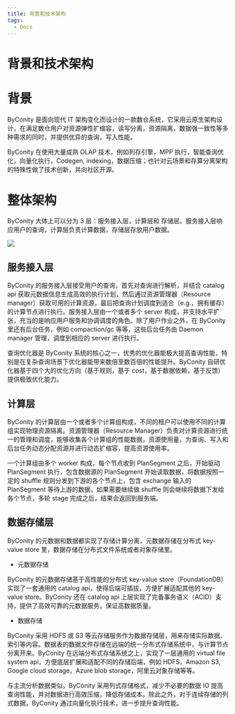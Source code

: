 ```yaml
---
title: 背景和技术架构
tags:
  - Docs
---
```


# 背景和技术架构

# 背景

ByConity 是面向现代 IT 架构变化而设计的一款数仓系统，它采用云原生架构设计，在满足数仓用户对资源弹性扩缩容，读写分离，资源隔离，数据强一致性等多种需求的同时，并提供优异的查询，写入性能。

ByConity 在使用大量成熟 OLAP 技术，例如列存引擎，MPP 执行，智能查询优化，向量化执行，Codegen, indexing，数据压缩；也针对云场景和存算分离架构的特殊性做了技术创新，并向社区开源。

# 整体架构

ByConity 大体上可以分为 3 层：服务接入层，计算层和 存储层。服务接入层响应用户的查询，计算层负责计算数据，存储层存放用户数据。

![](./assets/boxcnb2OyIV70Plb6Nrx6Fyc1Sc.png)

## 服务接入层

ByConity 的服务接入层接受用户的查询，首先对查询进行解析，并结合 catalog api 获取元数据信息生成高效的执行计划，然后通过资源管理器（Resource manager）获取可用的计算资源，最后把查询计划调度到适合（e.g.，拥有缓存）的计算节点进行执行。服务接入层由一个或者多个 server 构成，并支持水平扩张，充当的是响应用户服务和协调调度的角色。除了用户作业之外，在 ByConity 里还有后台任务，例如 compaction/gc 等等，这些后台任务由 Daemon manager 管理，调度到相应的 server 进行执行。

查询优化器是 ByConity 系统的核心之一，优秀的优化器能极大提高查询性能，特别是在复杂查询场景下优化器能带来数倍至数百倍的性能提升。ByConity 自研优化器基于四个大的优化方向（基于规则，基于 cost，基于数据依赖，基于反馈）提供极致优化能力。

## 计算层

ByConity 的计算层由一个或者多个计算组构成，不同的租户可以使用不同的计算组实现物理资源隔离。资源管理器（Resource Manager）负责对计算资源进行统一的管理和调度，能够收集各个计算组的性能数据，资源使用量，为查询、写入和后台任务动态分配资源并进行动态扩缩容，提高资源使用率。

一个计算组由多个 worker 构成，每个节点收到 PlanSegment 之后，开始驱动 PlanSegment 执行，包含数据源的 PlanSegment 开始读取数据，将数据按照一定的 shuffle 规则分发到下游的各个节点上，包含 exchange 输入的 PlanSegment 等待上游的数据，如果需要继续做 shuffle 则会继续将数据下发给各个节点，多轮 stage 完成之后，结果会返回到服务端。

## 数据存储层

ByConity 的元数据和数据都实现了存储计算分离，元数据存储在分布式 key-value store 里，数据存储在分布式文件系统或者对象存储里。

- 元数据存储

ByConity 的元数据存储基于高性能的分布式 key-value store（FoundationDB）实现了一套通用的 catalog api，使得后端可插拔，方便扩展适配其他的 key-value store。ByConity 还在 catalog api 上层实现了完备事务语义（ACID）支持，提供了高效可靠的元数据服务，保证高数据质量。

- 数据存储

ByConity 采用 HDFS 或 S3 等云存储服务作为数据存储层，用来存储实际数据、索引等内容。数据表的数据文件存储在远端的统一分布式存储系统中，与计算节点分离开来。ByConity 在远端分布式存储系统之上，实现了一层通用的 virtual file system api，方便底层扩展和适配不同的存储后端，例如 HDFS，Amazon S3, Google cloud storage，Azure blob storage，阿里云对象存储等等。

与主流分析数据类似，ByConity 采用列式存储格式，减少不必要的数据 IO 提高查询性能，并对数据进行高效压缩，降低存储成本。除此之外，对于连续存储的列式数据，ByConity 通过向量化执行技术，进一步提升查询性能。
